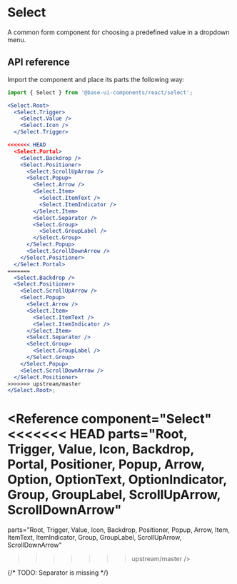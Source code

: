 # Select

<Subtitle>A common form component for choosing a predefined value in a dropdown menu.</Subtitle>
<Meta
  name="description"
  content="A high-quality, unstyled React select component that allows you for choosing a predefined value in a dropdown menu."
/>

<Demo path="./demos/hero" />

## API reference

Import the component and place its parts the following way:

```jsx title="Anatomy"
import { Select } from '@base-ui-components/react/select';

<Select.Root>
  <Select.Trigger>
    <Select.Value />
    <Select.Icon />
  </Select.Trigger>

<<<<<<< HEAD
  <Select.Portal>
    <Select.Backdrop />
    <Select.Positioner>
      <Select.ScrollUpArrow />
      <Select.Popup>
        <Select.Arrow />
        <Select.Item>
          <Select.ItemText />
          <Select.ItemIndicator />
        </Select.Item>
        <Select.Separator />
        <Select.Group>
          <Select.GroupLabel />
        </Select.Group>
      </Select.Popup>
      <Select.ScrollDownArrow />
    </Select.Positioner>
  </Select.Portal>
=======
  <Select.Backdrop />
  <Select.Positioner>
    <Select.ScrollUpArrow />
    <Select.Popup>
      <Select.Arrow />
      <Select.Item>
        <Select.ItemText />
        <Select.ItemIndicator />
      </Select.Item>
      <Select.Separator />
      <Select.Group>
        <Select.GroupLabel />
      </Select.Group>
    </Select.Popup>
    <Select.ScrollDownArrow />
  </Select.Positioner>
>>>>>>> upstream/master
</Select.Root>;
```

<Reference
  component="Select"
<<<<<<< HEAD
  parts="Root, Trigger, Value, Icon, Backdrop, Portal, Positioner, Popup, Arrow, Option, OptionText, OptionIndicator, Group, GroupLabel, ScrollUpArrow, ScrollDownArrow"
=======
  parts="Root, Trigger, Value, Icon, Backdrop, Positioner, Popup, Arrow, Item, ItemText, ItemIndicator, Group, GroupLabel, ScrollUpArrow, ScrollDownArrow"
>>>>>>> upstream/master
/>

{/* TODO: Separator is missing */}
